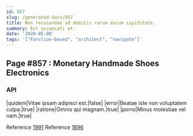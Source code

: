 ```yaml
---
id: 857
slug: /generated-docs/857
title: Non recusandae ad debitis rerum earum cupiditate.
summary: Est occaecati et.
date: '2020-05-08'
tags: '["Function-based", "architect", "navigate"]'
---
```


## Page #857 : Monetary Handmade Shoes Electronics
### API

|quidem|Vitae ipsam adipisci est.|false|
|error|Beatae iste non voluptatem culpa.|true|
|ratione|Omnis qui magnam.|true|
|porro|Minus molestiae vel nam.|true|

Reference [1991](/1991)
Reference [1896](/1896)



